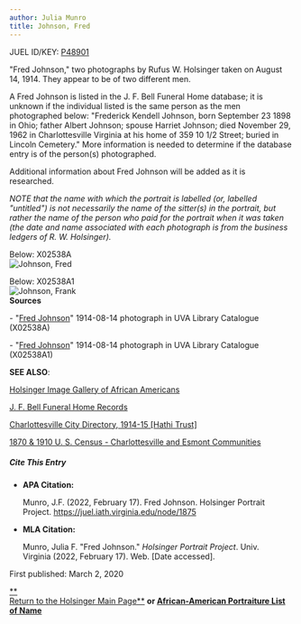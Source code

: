 ```yaml
---
author: Julia Munro
title: Johnson, Fred
---
```

JUEL ID/KEY: [P48901](http://juel.iath.virginia.edu/public_person?person=48901 "P48901")

"Fred Johnson," two photographs by Rufus W. Holsinger taken on August 14, 1914. They appear to be of two different men. 

A Fred Johnson is listed in the J. F. Bell Funeral Home database; it is unknown if the individual listed is the same person as the men photographed below: "Frederick Kendell Johnson, born September 23 1898 in Ohio; father Albert Johnson; spouse Harriet Johnson; died November 29, 1962 in Charlottesville Virginia at his home of 359 10 1/2 Street; buried in Lincoln Cemetery." More information is needed to determine if the database entry is of the person(s) photographed.

Additional information about Fred Johnson will be added as it is researched. 

_NOTE that the name with which the portrait is labelled (or, labelled "untitled") is not necessarily the name of the sitter(s) in the portrait, but rather the name of the person who paid for the portrait when it was taken (the date and name associated with each photograph is from the business ledgers of R. W. Holsinger)._

Below: X02538A  
![Johnson, Fred](https://iiif.lib.virginia.edu/iiif/uva-lib:1042420/full/1000,1337/0/default.jpg "Johnson, Fred")

Below: X02538A1  
![Johnson, Frank](https://iiif.lib.virginia.edu/iiif/uva-lib:1042421/full/1000,1337/0/default.jpg "Johnson, Frank")  
**Sources**

\- "[Fred Johnson](https://search.lib.virginia.edu/catalog/uva-lib:1042420#?c=0&m=0&s=0&cv=0&xywh=-1286%2C-1%2C5402%2C4005 "Johnson, Fred")" 1914-08-14 photograph in UVA Library Catalogue (X02538A)  

\- "[Fred Johnson](https://search.lib.virginia.edu/catalog/uva-lib:1042421#?c=0&m=0&s=0&cv=0&xywh=-1275%2C0%2C5385%2C3992 "Johnson, Fred")" 1914-08-14 photograph in UVA Library Catalogue (X02538A1) 

**SEE ALSO**:

[Holsinger Image Gallery of African Americans](http://hero.village.virginia.edu/~rwb3y/hol-uv/?manifests=manifests-hol.json#?c=0&m=0&s=0&cv=0&xywh=39%2C-125%2C3740%2C3108 "Holsinger Image Gallery of African Americans")

[J. F. Bell Funeral Home Records](http://www2.vcdh.virginia.edu/afam/raceandplace/perl_scripts/funeral_search.html "J. F. Bell Funeral Home Database")

[Charlottesville City Directory, 1914-15 \[Hathi Trust\]](https://catalog.hathitrust.org/Record/101954103 "Charlottesville City Directory, 1914-15") 

[1870 & 1910 U. S. Census - Charlottesville and Esmont Communities](http://www2.vcdh.virginia.edu/afam/raceandplace/census/search_both.html "1870 & 1910 U. S. Census: Charlottesville and Esmont Communities") 

##### **Cite This Entry**

*   **APA Citation:**
    
    Munro, J.F. (2022, February 17). Fred Johnson. Holsinger Portrait Project. https://juel.iath.virginia.edu/node/1875
    
*   **MLA Citation:**
    
    Munro, Julia F. "Fred Johnson." _Holsinger Portrait Project_. Univ. Virginia (2022, February 17). Web. \[Date accessed\].
    

  
First published: March 2, 2020     

[**  
Return to the Holsinger Main Page**](http://juel.iath.virginia.edu/node/980) **or [African-American Portraiture List of Name](http://juel.iath.virginia.edu/node/996)**
